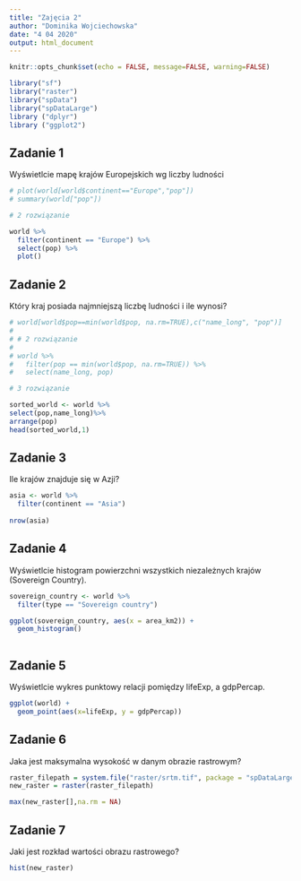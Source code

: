 ---
title: "Zajęcia 2"
author: "Dominika Wojciechowska"
date: "4 04 2020"
output: html_document
---

```{r setup, include=FALSE}
knitr::opts_chunk$set(echo = FALSE, message=FALSE, warning=FALSE)
```

```{r}

library("sf")
library("raster")
library("spData")
library("spDataLarge")
library ("dplyr")
library ("ggplot2")

```


## Zadanie 1

Wyświetlcie mapę krajów Europejskich  wg liczby ludności

```{r}


# plot(world[world$continent=="Europe","pop"])
# summary(world["pop"])

# 2 rozwiązanie

world %>%
  filter(continent == "Europe") %>%
  select(pop) %>%
  plot()

```

## Zadanie 2

Który kraj posiada najmniejszą liczbę ludności i ile wynosi?

```{r}

# world[world$pop==min(world$pop, na.rm=TRUE),c("name_long", "pop")]
# 
# # 2 rozwiązanie
# 
# world %>% 
#   filter(pop == min(world$pop, na.rm=TRUE)) %>%
#   select(name_long, pop)

# 3 rozwiązanie

sorted_world <- world %>%
select(pop,name_long)%>%
arrange(pop) 
head(sorted_world,1)


```

## Zadanie 3

Ile krajów znajduje się w Azji?

```{r}

asia <- world %>%
  filter(continent == "Asia")
  
nrow(asia)

```

## Zadanie 4

Wyświetlcie histogram powierzchni  wszystkich niezależnych krajów (Sovereign Country).

```{r}
sovereign_country <- world %>%
  filter(type == "Sovereign country")

ggplot(sovereign_country, aes(x = area_km2)) +
  geom_histogram()
  
```

## Zadanie 5

Wyświetlcie wykres punktowy relacji pomiędzy lifeExp, a gdpPercap.

```{r}
ggplot(world) +
  geom_point(aes(x=lifeExp, y = gdpPercap))

```

## Zadanie 6

Jaka jest maksymalna wysokość w danym obrazie rastrowym?

```{r}
raster_filepath = system.file("raster/srtm.tif", package = "spDataLarge")
new_raster = raster(raster_filepath)

max(new_raster[],na.rm = NA)
```


## Zadanie 7 

Jaki jest rozkład wartości obrazu rastrowego?


```{r}

hist(new_raster)

```

